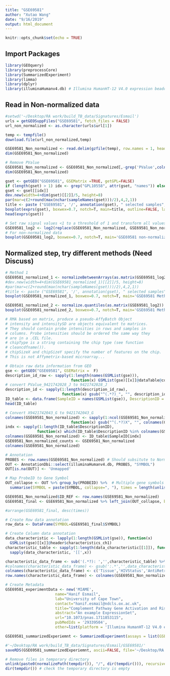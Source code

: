 ```yaml
---
title: "GSE69581"
author: "Xutao Wang"
date: "9/16/2019"
output: html_document
---
```


```r
knitr::opts_chunk$set(echo = TRUE)
```

## Import Packages
```r
library(GEOquery)
library(preprocessCore)
library(SummarizedExperiment)
library(limma)
library(dplyr)
library(illuminaHumanv4.db) # Illumina HumanHT-12 V4.0 expression beadchip
```

## Read in Non-normalized data
```r
#setwd('~/Desktop/RA work/build_TB_data/Signatures/Esmail')
urls = getGEOSuppFiles("GSE69581", fetch_files = FALSE)
url_non_normalized <- as.character(urls$url[1])

temp <- tempfile()
download.file(url_non_normalized,temp)

GSE69581_Non_normalized <- read.delim(gzfile(temp), row.names = 1, header = TRUE)
dim(GSE69581_Non_normalized)
```
```r
# Remove PValue
GSE69581_Non_normalized <- GSE69581_Non_normalized[,-grep('PValue',colnames(GSE69581_Non_normalized))]
dim(GSE69581_Non_normalized)
```

```r
gset <- getGEO("GSE69581", GSEMatrix =TRUE, getGPL=FALSE)
if (length(gset) > 1) idx <- grep("GPL10558", attr(gset, "names")) else idx <- 1
gset <- gset[[idx]]
dev.new(width=4+dim(gset)[[2]]/5, height=8)
par(mar=c(2+round(max(nchar(sampleNames(gset)))/2),4,2,1))
title <- paste ("GSE69581", '/', annotation(gset), " selected samples", sep ='')
boxplot(exprs(gset), boxwex=0.7, notch=T, main=title, outline=FALSE, las=2, cex.axis=0.8)
head(exprs(gset))
```

```r
# Set raw signal values <1 to a threshold of 1 and transform all values to log2 scale
GSE69581_log2 <- log2(replace(GSE69581_Non_normalized, GSE69581_Non_normalized < 1,1))
# For non-normalized data
boxplot(GSE69581_log2, boxwex=0.7, notch=T, main='GSE69581 non-normalized samples', outline=FALSE, las=2, cex.axis=0.8)

```

## Normalized step, try different methods (Need Discuss)
```r
# Method 1 
GSE69581_normalized_1 <- normalizeBetweenArrays(as.matrix(GSE69581_log2))
#dev.new(width=4+dim(GSE69581_normalized_1)[[2]]/5, height=8)
#par(mar=c(2+round(max(nchar(sampleNames(gset)))/2),4,2,1))
#title <- paste ("GSE69581", '/', annotation(gset), " selected samples", sep ='')
boxplot(GSE69581_normalized_1, boxwex=0.7, notch=T, main='GSE69581 Method 1', outline=FALSE, las=2, cex.axis=0.8)
```
```r
GSE69581_normalized_2 <- normalize.quantiles(as.matrix(GSE69581_log2))
boxplot(GSE69581_normalized_2, boxwex=0.7, notch=T, main='GSE69581 Method 2', outline=FALSE, las=2, cex.axis=0.8)

```
```r
# RMA based on matrix, produce a pseudo-AffyBatch Object
# intensity and intensitySD are objects equivalent to matrices.
# They should contain probe intensities in rows and samples in
# columns. Probe intensities should be ordered the same way they
# are in a .CEL file.
# chipType is a string containing the chip type (see function
# cleancdfname()).
# chipSizeX and chipSizeY specify the number of features on the chip.
# This is not Affymetrix-based microarray...

```

```r
# Obtain raw data information from GEO
gse <- getGEO("GSE69581", GSEMatrix =  F)
description_id_raw <- sapply(1:length(names(GSMList(gse))), 
                             function(x) GSMList(gse)[[x]]@dataTable@columns$Column[3])
# convert PValue_9421742028_J to 9421742028_J
description_id <- sapply(1:length(description_id_raw), 
                         function(x) gsub("^(.*?)_", "", description_id_raw[x]))
ID_table <- data.frame(SampleID = names(GSMList(gse)), DescriptionID = description_id)
head(ID_table)
```

```r
# Convert X9421742043_G to 9421742043_G
colnames(GSE69581_Non_normalized) <- sapply(1:ncol(GSE69581_Non_normalized), 
                             function(x) gsub("^(.*?)X", "", colnames(GSE69581_Non_normalized)[x]))
indx <- sapply(1:length(ID_table$DescriptionID), 
              function(x) which(ID_table$DescriptionID %in% colnames(GSE69581_Non_normalized)[x]))
colnames(GSE69581_Non_normalized) <- ID_table$SampleID[indx]
GSE69581_Non_normalized_counts <- GSE69581_Non_normalized
colnames(GSE69581_Non_normalized)
```

```r
# Annotation
PROBES <- row.names(GSE69581_Non_normalized) # Should subsitute to Normalized file
OUT <- AnnotationDbi::select(illuminaHumanv4.db, PROBES, "SYMBOL")
OUT[is.na(OUT)] <- 'Unmapped'

# Map ProbeID to Gene Symbol 
OUT_collapse <- OUT %>% group_by(PROBEID) %>%  # Multiple gene symbols map to the same ProbeID
  summarise(SYMBOL = paste(SYMBOL, collapse=", "), times = length(unlist(strsplit(SYMBOL, ",")))) 

GSE69581_Non_normalized$ID_REF <- row.names(GSE69581_Non_normalized)
GSE69581_final <- GSE69581_Non_normalized %>% left_join(OUT_collapse, by=c('ID_REF' = "PROBEID")) %>% as_tibble()

#arrange(GSE69581_final, desc(times))
```

```r
# Create Row data annotation
row_data <- DataFrame(SYMBOL=GSE69581_final$SYMBOL)

# Create Column data annotation
data_characteristic <- lapply(1:length(GSMList(gse)), function(x)  
  GSMList(gse)[[x]]@header$characteristics_ch1)
characteristic_table <- sapply(1:length(data_characteristic[[1]]), function(x) 
  sapply(data_characteristic, '[[',x)) 

characteristic_data_frame <- sub('(.*?): ','',characteristic_table) %>% DataFrame()
#colnames(characteristic_data_frame) <- gsub(':.*','',data_characteristic[[1]])
colnames(characteristic_data_frame) <- c('Tissue','HIVStatus','AntiRetroviralTherapy','TBStatus','Timepoint','StudyNumber')
row.names(characteristic_data_frame) <- colnames(GSE69581_Non_normalized_counts)

# Create Metadata
GSE69581_experimentData <- new('MIAME',
                      name="Hanif Esmail",
                      lab="University of Cape Town",
                      contact="hanif.esmail@ndcls.ox.ac.uk",
                      title="Complement Pathway Gene Activation and Rising Circulating Immune Complexes Characterize Early Disease in HIV-Associated Tuberculosis",
                      abstract="An example ExpressionSet",
                      url="10.1073/pnas.1711853115",
                      pubMedIds = '29339504',
                      other=list(platform = 'Illumina HumanHT-12 V4.0 expression beadchip'))

GSE69581_summarizedExperiemnt <- SummarizedExperiment(assays = list(GSE69581_Non_normalized_counts= as.matrix(GSE69581_Non_normalized_counts)), colData = characteristic_data_frame, rowData = row_data, metadata = list(GSE69581_experimentData)); GSE69581_summarizedExperiemnt

```


```r
#'~/Desktop/RA work/build_TB_data/Signatures/Esmail/GSE69581/'
saveRDS(GSE69581_summarizedExperiemnt, ascii=FALSE, file='~/Desktop/RA work/build_TB_data/Signatures/Esmail/GSE69581/GSE69581_summarizedExperiemnt.RDS')

# Remove files in temporary directory
unlink(paste0(normalizePath(tempdir()), "/", dir(tempdir())), recursive = TRUE)
dir(tempdir()) # check the temporary directory is empty
```


